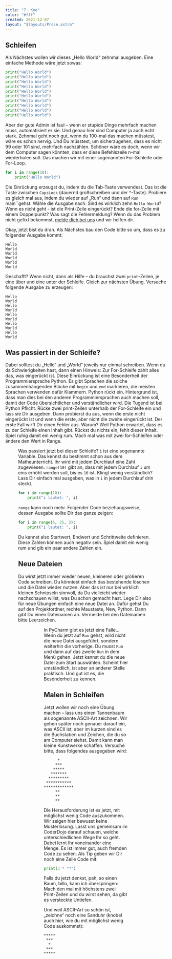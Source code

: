 ```yaml
---
title: "7. Kyo"
color: "#fff"
created: 2021-12-07
layout: "$layouts/Prose.astro"
---
```



## Schleifen

Als Nächstes wollen wir dieses „Hello World“ zehnmal ausgeben. Eine einfache Methode wäre jetzt sowas:

```python
print("Hello World")
print("Hello World")
print("Hello World")
print("Hello World")
print("Hello World")
print("Hello World")
print("Hello World")
print("Hello World")
print("Hello World")
print("Hello World")
```

Aber der gute Admin ist faul – wenn er stupide Dinge mehrfach machen muss, automatisiert er sie. Und genau hier sind
Computer ja auch echt stark. Zehnmal geht noch gut, wenn du 100-mal das machen müsstest, wäre es schon nervig. Und Du
müsstest, um sicherzugehen, dass es nicht 99 oder 101 sind, mehrfach nachzählen. Schöner wäre es doch, wenn wir dem
Computer sagen könnten, dass er diese Befehlszeile n-mal wiederholen soll. Das machen wir mit einer sogenannten
For-Schleife oder For-Loop.

```python
for i in range(10):
    print("Hello World")
```

Die Einrückung erzeugst du, indem du die Tab-Taste verwendest. Das ist die Taste zwischen `CapsLock` (dauernd
großschreiben und der \^-Taste). Probiere es gleich mal aus, indem du wieder auf „Run“ und dann auf
`Run `main``gehst. Wähle die Ausgabe nach. Sind es wirklich zehn `Hello World`? Wenn es nicht geht - ist die Print-Zeile
eingerückt? Ende die for-Zeile mit einem Doppelpunkt? Was sagt die Fehlermeldung? Wenn du das Problem nicht gefixt
bekommst, [melde dich bei uns](https://matrix.to/#/#coderdojo:matrix.cyber4edu.org) und wir helfen dir.

Okay, jetzt bist du dran. Als Nächstes bau den Code bitte so um, dass es zu folgender Ausgabe kommt:

```
Hello
World
World
World
World
World
```

Geschafft? Wenn nicht, dann als Hilfe – du brauchst zwei `print`-Zeilen, je eine über und eine unter der Schleife.
Gleich zur nächsten Übung. Versuche folgende Ausgabe zu erzeugen:

```
Hello
World
Hello
World
Hello
World
Hello
World
Hello
World
```

## Was passiert in der Schleife?

Dabei solltest du „Hello“ und „World“ jeweils nur einmal schreiben. Wenn du da Schwierigkeiten hast, dann einen Hinweis:
Zur For-Schleife zählt alles das, was eingerückt ist. Diese Einrückung ist eine Besonderheit der Programmiersprache
Python. Es gibt Sprachen die solche zusammenhängenden Blöcke mit `begin` und `end` markieren, die meisten Sprachen
verwenden dafür Klammern. Python rückt ein. Hintergrund ist, dass man dies bei den anderen Programmiersprachen auch
machen soll, damit der Code übersichtlicher und verständlicher wird. Die Tugend ist bei Python Pflicht. Rücke zwei
print-Zeilen unterhalb der For-Schleife ein und lass sie Dir ausgeben. Dann probierst du aus, wenn die erste nicht
eingerückt ist und wenn die erste, aber nicht die zweite eingerückt ist. Der erste Fall wirft Dir einen Fehler aus.
Warum? Weil Python erwartet, dass es zu der Schleife einen Inhalt gibt. Rückst du nichts ein, fehlt dieser Inhalt. Spiel
ruhig damit ein wenig rum. Mach mal was mit zwei for-Schleifen oder ändere den Wert in Range.

<Figure
  src="/images/kyo-7/Tie_shoelace.png"
  alt="Schleifen für Schuhe..."
  float="left"
/>

Was passiert jetzt bei dieser Schleife? `i` ist eine sogenannte Variable. Das kennst du bestimmt schon aus dem
Matheunterricht. Ihr wird mit jedem Durchlauf eine Zahl zugewiesen. `range(10)` gibt an, dass mit jedem Durchlauf `i` um
eins erhöht werden soll, bis es `10` ist. Klingt wenig verständlich? Lass Dir einfach mal ausgeben, was in `i` in jedem
Durchlauf drin steckt.

```python
for i in range(10):
    print("i lautet: ", i)
```

`range` kann noch mehr. Folgender Code beziehungsweise, dessen Ausgabe sollte Dir das ganze zeigen:

```python
for i in range(5, 25, 3):
    print("i lautet: ", i)
```

Du kannst also Startwert, Endwert und Schrittweite definieren. Diese Zahlen können auch negativ sein. Spiel damit ein
wenig rum und gib ein paar andere Zahlen ein.

## Neue Dateien

Du wirst jetzt immer wieder neuen, kleineren oder größeren Code schreiben. Du könntest einfach das bestehende löschen
und die Datei wieder nutzen. Aber das ist nur bei wirklich kleinen Schnipseln sinnvoll, da Du vielleicht wieder
nachschauen willst, was Du schon gemacht hast. Lege Dir also für neue Übungen einfach eine neue Datei an. Dafür gehst Du
auf den Projektordner, rechte Maustaste, New, Python. Dann gibt Du einen Dateinamen an. Vermeide bei den Dateinamen
bitte Leerzeichen.

<Figure src="/images/kyo-7/8-1-Pycharm-6.png" alt="Pycharm - new file" />

<Figure src="/images/kyo-7/8-1-Pycharm-7.png" alt="Pycharm - new file" />

In PyCharm gibt es jetzt eine Falle... Wenn du jetzt auf `Run` gehst, wird nicht die neue Datei ausgeführt, sondern
weiterhin die vorherige. Du musst `Run` und dann auf das zweite `Run` in dem Menü gehen. Jetzt kannst du die neue Datei
zum Start auswählen. Scheint hier umständlich, ist aber an anderer Stelle praktisch. Und gut ist es, die Besonderheit zu
kennen.

## Malen in Schleifen

Jetzt wollen wir noch eine Übung machen – lass uns einen Tannenbaum als sogenannte ASCII-Art zeichnen. Wir gehen später
noch genauer darauf ein, was ASCII ist, aber im kurzen sind es die Buchstaben und Zeichen, die du so am Computer siehst.
Damit kann man kleine Kunstwerke schaffen. Versuche bitte, dass folgendes ausgegeben wird:

```
      *
     ***
    *****
   *******
  *********
 ***********
*************
     **
     **
     **
```

Die Herausforderung ist es jetzt, mit möglichst wenig Code auszukommen. Wir zeigen hier bewusst keine Musterlösung.
Lasst uns gemeinsam im CoderDojo darauf schauen, welche unterschiedlichen Wege Ihr so geht. Dabei lernt Ihr voneinander
eine Menge. Es ist immer gut, auch fremden Code zu sehen. Als Tip geben wir Dir noch eine Zeile Code mit:

```python
print(3 * "*")
```

Falls du jetzt denkst, pah, so einen Baum, billo, kann ich überspringen: Mach den mal mit höchstens zwei Print-Zeilen
und du wirst sehen, da gibt es versteckte Untiefen.

Und weil ASCII-Art so schön ist, „zeichne“ noch eine Sanduhr (knobel auch hier, wie du mit möglichst wenig Code
auskommst):

```
*****
 ***
  *
 ***
*****
```
